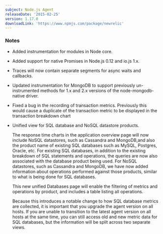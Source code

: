 ```yaml
---
subject: Node.js Agent
releaseDate: '2015-02-25'
version: 1.17.0
downloadLink: 'https://www.npmjs.com/package/newrelic'
---
```


### Notes

* Added instrumentation for modules in Node core.
* Added support for native Promises in Node.js 0.12 and io.js 1.x.
* Traces will now contain separate segments for async waits and callbacks.
* Updated instrumentation for MongoDB to support previously un-instrumented methods for 1.x and 2.x versions of the node-mongodb-native driver.
* Fixed a bug in the recording of transaction metrics. Previously this would cause a duplicate of the transaction metric to be displayed in the transaction breakdown chart
* Unified view for SQL database and NoSQL datastore products.

  The response time charts in the application overview page will now include NoSQL datastores, such as Cassandra and MongoDB,and also the product name of existing SQL databases such as MySQL, Postgres, Oracle, etc. For existing SQL databases, in addition to the existing breakdown of SQL statements and operations, the queries are now also associated with the database product being used. For NoSQL datastores, such as Cassandra and MongoDB, we have now added information about operations performed against those products, similar to what is being done for SQL databases.

  This new unified Databases page will enable the filtering of metrics and operations by product, and includes a table listing all operations.

  Because this introduces a notable change to how SQL database metrics are collected, it is important that you upgrade the agent version on all hosts. If you are unable to transition to the latest agent version on all hosts at the same time, you can still access old and new metric data for SQL databases, but the information will be split across two separate views.
